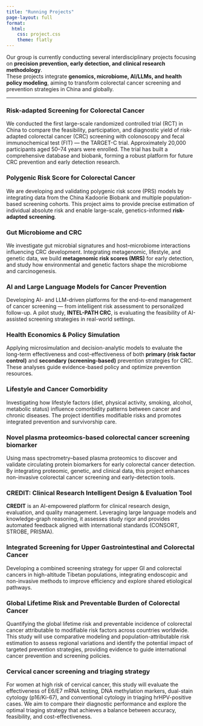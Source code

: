 ```yaml
---
title: "Running Projects"
page-layout: full
format:
  html:
    css: project.css
    theme: flatly
---
```


Our group is currently conducting several interdisciplinary projects focusing on **precision prevention, early detection, and clinical research methodology**.  
These projects integrate **genomics, microbiome, AI/LLMs, and health policy modeling**, aiming to transform colorectal cancer screening and prevention strategies in China and globally.

---

::: {.projects-grid}

::: {.project-card}
### Risk-adapted Screening for Colorectal Cancer
We conducted the first large-scale randomized controlled trial (RCT) in China to compare the feasibility, participation, and diagnostic yield of risk-adapted colorectal cancer (CRC) screening with colonoscopy and fecal immunochemical test (FIT) — the TARGET-C trial. Approximately 20,000 participants aged 50–74 years were enrolled. The trial has built a comprehensive database and biobank, forming a robust platform for future CRC prevention and early detection research.
:::

::: {.project-card}
### Polygenic Risk Score for Colorectal Cancer
We are developing and validating polygenic risk score (PRS) models by integrating data from the China Kadoorie Biobank and multiple population-based screening cohorts. This project aims to provide precise estimation of individual absolute risk and enable large-scale, genetics-informed **risk-adapted screening**.
:::

::: {.project-card}
### Gut Microbiome and CRC
We investigate gut microbial signatures and host–microbiome interactions influencing CRC development. Integrating metagenomic, lifestyle, and genetic data, we build **metagenomic risk scores (MRS)** for early detection, and study how environmental and genetic factors shape the microbiome and carcinogenesis.
:::

::: {.project-card}
### AI and Large Language Models for Cancer Prevention
Developing AI- and LLM-driven platforms for the end-to-end management of cancer screening — from intelligent risk assessment to personalized follow-up. A pilot study, **INTEL-PATH CRC**, is evaluating the feasibility of AI-assisted screening strategies in real-world settings.
:::

::: {.project-card}
### Health Economics & Policy Simulation
Applying microsimulation and decision-analytic models to evaluate the long-term effectiveness and cost-effectiveness of both **primary (risk factor control)** and **secondary (screening-based)** prevention strategies for CRC. These analyses guide evidence-based policy and optimize prevention resources.
:::

::: {.project-card}
### Lifestyle and Cancer Comorbidity
Investigating how lifestyle factors (diet, physical activity, smoking, alcohol, metabolic status) influence comorbidity patterns between cancer and chronic diseases. The project identifies modifiable risks and promotes integrated prevention and survivorship care.
:::

::: {.project-card}
### Novel plasma proteomics-based colorectal cancer screening biomarker
Using mass spectrometry–based plasma proteomics to discover and validate circulating protein biomarkers for early colorectal cancer detection. By integrating proteomic, genetic, and clinical data, this project enhances non-invasive colorectal cancer screening and early-detection tools.
:::

::: {.project-card}
### CREDIT: Clinical Research Intelligent Design & Evaluation Tool
**CREDIT** is an AI-empowered platform for clinical research design, evaluation, and quality management. Leveraging large language models and knowledge-graph reasoning, it assesses study rigor and provides automated feedback aligned with international standards (CONSORT, STROBE, PRISMA).
:::

::: {.project-card}
### Integrated Screening for Upper Gastrointestinal and Colorectal Cancer
Developing a combined screening strategy for upper GI and colorectal cancers in high-altitude Tibetan populations, integrating endoscopic and non-invasive methods to improve efficiency and explore shared etiological pathways.
:::

::: {.project-card}
### Global Lifetime Risk and Preventable Burden of Colorectal Cancer
Quantifying the global lifetime risk and preventable incidence of colorectal cancer attributable to modifiable risk factors across countries worldwide. This study will use comparative modeling and population-attributable risk estimation to assess regional variations and identify the potential impact of targeted prevention strategies, providing evidence to guide international cancer prevention and screening policies.
:::

::: {.project-card}
### Cervical cancer screening and triaging strategy
For women at high risk of cervical cancer, this study will evaluate the effectiveness of E6/E7 mRNA testing, DNA methylation markers, dual-stain cytology (p16/Ki-67), and conventional cytology in triaging hrHPV-positive cases. We aim to compare their diagnostic performance and explore the optimal triaging strategy that achieves a balance between accuracy, feasibility, and cost-effectiveness.
:::

:::